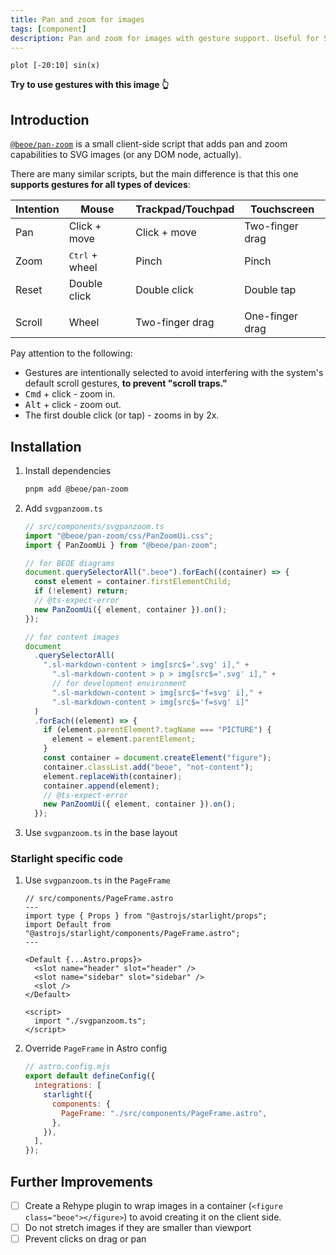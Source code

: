 ```yaml
---
title: Pan and zoom for images
tags: [component]
description: Pan and zoom for images with gesture support. Useful for SVG images and diagrams
---
```


```gnuplot
plot [-20:10] sin(x)
```

**Try to use gestures with this image 👆**

## Introduction

[`@beoe/pan-zoom`](https://github.com/stereobooster/beoe/tree/main/packages/pan-zoom) is a small client-side script that adds pan and zoom capabilities to SVG images (or any DOM node, actually).

There are many similar scripts, but the main difference is that this one **supports gestures for all types of devices**:

| Intention | Mouse                   | Trackpad/Touchpad | Touchscreen     |
| --------- | ----------------------- | ----------------- | --------------- |
| Pan       | Click + move            | Click + move      | Two-finger drag |
| Zoom      | <kbd>Ctrl</kbd> + wheel | Pinch             | Pinch           |
| Reset     | Double click            | Double click      | Double tap      |
|           |                         |                   |                 |
| Scroll    | Wheel                   | Two-finger drag   | One-finger drag |

Pay attention to the following:

- Gestures are intentionally selected to avoid interfering with the system's default scroll gestures, **to prevent "scroll traps."**
- <kbd>Cmd</kbd> + click - zoom in.
- <kbd>Alt</kbd> + click - zoom out.
- The first double click (or tap) - zooms in by 2x.

## Installation


<Steps>

1. Install dependencies

   ```bash
   pnpm add @beoe/pan-zoom
   ```

2. Add `svgpanzoom.ts`

   ```ts
   // src/components/svgpanzoom.ts
   import "@beoe/pan-zoom/css/PanZoomUi.css";
   import { PanZoomUi } from "@beoe/pan-zoom";

   // for BEOE diagrams
   document.querySelectorAll(".beoe").forEach((container) => {
     const element = container.firstElementChild;
     if (!element) return;
     // @ts-expect-error
     new PanZoomUi({ element, container }).on();
   });

   // for content images
   document
     .querySelectorAll(
       ".sl-markdown-content > img[src$='.svg' i]," +
         ".sl-markdown-content > p > img[src$='.svg' i]," +
         // for development environment
         ".sl-markdown-content > img[src$='f=svg' i]," +
         ".sl-markdown-content > img[src$='f=svg' i]"
     )
     .forEach((element) => {
       if (element.parentElement?.tagName === "PICTURE") {
         element = element.parentElement;
       }
       const container = document.createElement("figure");
       container.classList.add("beoe", "not-content");
       element.replaceWith(container);
       container.append(element);
       // @ts-expect-error
       new PanZoomUi({ element, container }).on();
     });
   ```

3. Use `svgpanzoom.ts` in the base layout

</Steps>

### Starlight specific code

<Steps>

1.  Use `svgpanzoom.ts` in the `PageFrame`

    ```astro {13-15}
    // src/components/PageFrame.astro
    ---
    import type { Props } from "@astrojs/starlight/props";
    import Default from "@astrojs/starlight/components/PageFrame.astro";
    ---

    <Default {...Astro.props}>
      <slot name="header" slot="header" />
      <slot name="sidebar" slot="sidebar" />
      <slot />
    </Default>

    <script>
      import "./svgpanzoom.ts";
    </script>
    ```

2.  Override `PageFrame` in Astro config

    ```js {6}
    // astro.config.mjs
    export default defineConfig({
      integrations: [
        starlight({
          components: {
            PageFrame: "./src/components/PageFrame.astro",
          },
        }),
      ],
    });
    ```

</Steps>

## Further Improvements

- [ ] Create a Rehype plugin to wrap images in a container (`<figure class="beoe"></figure>`) to avoid creating it on the client side.
- [ ] Do not stretch images if they are smaller than viewport
- [ ] Prevent clicks on drag or pan
